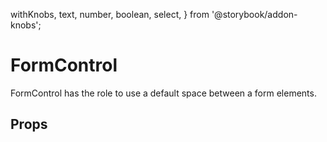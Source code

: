   withKnobs,
  text,
  number,
  boolean,
  select,
} from '@storybook/addon-knobs';

<Meta title="Design System/FormControl" decorators={[withKnobs]} />

# FormControl

FormControl has the role to use a default space between a form elements.

<Canvas>
  <Story name="FormControl" decorators={[withKnobs]}>
    <FormControl>
      <TextField id="name" label="Name" />
    </FormControl>
    <FormControl>
      <TextField id="last-name" label="Last Name" />
    </FormControl>
  </Story>
</Canvas>

## Props

<ArgsTable of={FormControl} />
